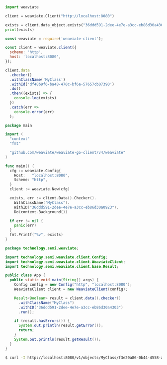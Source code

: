 
<Tabs groupId="languages">
<TabItem value="py" label="Python">

```python 
import weaviate

client = weaviate.Client("http://localhost:8080")

exists = client.data_object.exists("36ddd591-2dee-4e7e-a3cc-eb86d30a4303", "MyClass")
print(exists) 
```

</TabItem> 

<TabItem value="js" label="JavaScript">

```js
const weaviate = require('weaviate-client');

const client = weaviate.client({
  scheme: 'http',
  host: 'localhost:8080',
});

client.data
  .checker()
  .withClassName('MyClass')
  .withId('df48b9f6-ba48-470c-bf6a-57657cb07390')
  .do()
  .then((exists) => {
    console.log(exists)
  })
  .catch(err =>
    console.error(err)
  );
```

</TabItem>
<TabItem value="go" label="Go">

```go 
package main

import (
  "context"
  "fmt"

  "github.com/weaviate/weaviate-go-client/v4/weaviate"
)

func main() {
  cfg := weaviate.Config{
    Host:   "localhost:8080",
    Scheme: "http",
  }
  client := weaviate.New(cfg)

  exists, err := client.Data().Checker().
    WithClassName("MyClass").
    WithID("36ddd591-2dee-4e7e-a3cc-eb86d30a0923").
    Do(context.Background())

  if err != nil {
    panic(err)
  }
  fmt.Printf("%v", exists)
}
```

</TabItem>
<TabItem value="java" label="Java">

```java 
package technology.semi.weaviate;

import technology.semi.weaviate.client.Config;
import technology.semi.weaviate.client.WeaviateClient;
import technology.semi.weaviate.client.base.Result;

public class App {
  public static void main(String[] args) {
    Config config = new Config("http", "localhost:8080");
    WeaviateClient client = new WeaviateClient(config);

    Result<Boolean> result = client.data().checker()
      .withClassName("MyClass")
      .withID("36ddd591-2dee-4e7e-a3cc-eb86d30a4303")
      .run();

    if (result.hasErrors()) {
      System.out.println(result.getError());
      return;
    }
    System.out.println(result.getResult());
  }
}
```

</TabItem> 

<TabItem value="curl" label="Curl">

```bash 
$ curl -I http://localhost:8080/v1/objects/MyClass/f3e20a86-0b44-4558-a336-bd137d866387 
```

</TabItem> 

</Tabs>